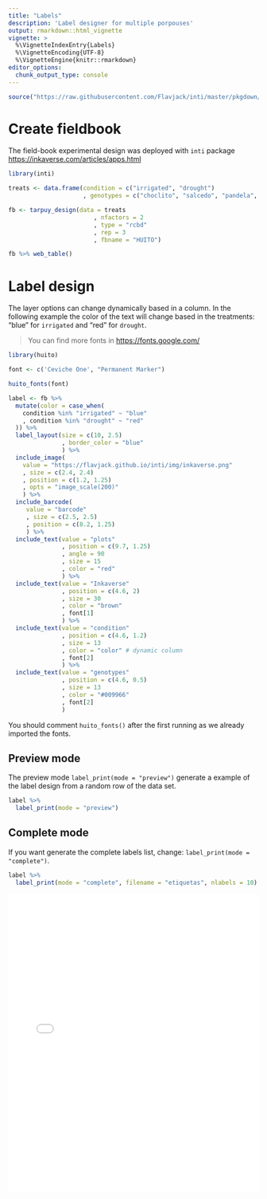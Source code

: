 ---
title: "Labels"
description: 'Label designer for multiple porpouses'
output: rmarkdown::html_vignette
vignette: >
  %\VignetteIndexEntry{Labels}
  %\VignetteEncoding{UTF-8}
  %\VignetteEngine{knitr::rmarkdown}
editor_options: 
  chunk_output_type: console
---

```{r setup, include = FALSE}
source("https://raw.githubusercontent.com/Flavjack/inti/master/pkgdown/favicon/docs.r")
```

# Create fieldbook

The field-book experimental design was deployed with `inti` package <https://inkaverse.com/articles/apps.html>

```{r, echo = TRUE}
library(inti)

treats <- data.frame(condition = c("irrigated", "drought")
                     , genotypes = c("choclito", "salcedo", "pandela", "puno"))

fb <- tarpuy_design(data = treats
                        , nfactors = 2
                        , type = "rcbd"
                        , rep = 3
                        , fbname = "HUITO") 

fb %>% web_table()
```

# Label design

The layer options can change dynamically based in a column. In the following example the color of the text will change based in the treatments: "blue" for `irrigated` and "red" for `drought`.

> You can find more fonts in <https://fonts.google.com/>

```{r, echo = TRUE}
library(huito)

font <- c('Ceviche One', "Permanent Marker")

huito_fonts(font)

label <- fb %>% 
  mutate(color = case_when(
    condition %in% "irrigated" ~ "blue"
    , condition %in% "drought" ~ "red"
  )) %>% 
  label_layout(size = c(10, 2.5)
               , border_color = "blue"
               ) %>%
  include_image(
    value = "https://flavjack.github.io/inti/img/inkaverse.png"
    , size = c(2.4, 2.4)
    , position = c(1.2, 1.25)
    , opts = "image_scale(200)"
    ) %>%
  include_barcode(
     value = "barcode"
     , size = c(2.5, 2.5)
     , position = c(8.2, 1.25)
     ) %>%
  include_text(value = "plots"
               , position = c(9.7, 1.25)
               , angle = 90
               , size = 15
               , color = "red"
               ) %>%
  include_text(value = "Inkaverse"
               , position = c(4.6, 2)
               , size = 30
               , color = "brown"
               , font[1]
               ) %>%
  include_text(value = "condition"
               , position = c(4.6, 1.2)
               , size = 13
               , color = "color" # dynamic column
               , font[2]
               ) %>%
  include_text(value = "genotypes"
               , position = c(4.6, 0.5)
               , size = 13
               , color = "#009966"
               , font[2]
               ) 
```

You should comment `huito_fonts()` after the first running as we already imported the fonts. 

## Preview mode

The preview mode `label_print(mode = "preview")` generate a example of the label design from a random row of the data set.

```{r echo = TRUE}
label %>% 
  label_print(mode = "preview")
```

## Complete mode

If you want generate the complete labels list, change: `label_print(mode = "complete")`.

```{r echo = TRUE}
label %>% 
  label_print(mode = "complete", filename = "etiquetas", nlabels = 10)
```

<embed src="etiquetas.pdf" height="600" width="100%" alt="pdf" pluginspage="http://www.adobe.com/products/acrobat/readstep2.html">

